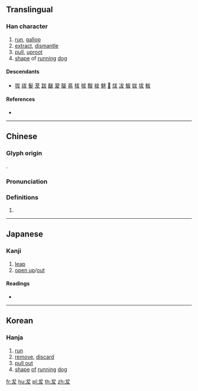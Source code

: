 ==Translingual==

===Han character===
{{Han char|rn=94|rad=犬|as=01|sn=4|four=43040|canj=IKE,IKK}}

# [[run]], [[gallop]]
# [[extract]], [[dismantle]]
# [[pull]], [[uproot]]
# [[shape]] of [[run]]ning [[dog]]

====Descendants====
* [[拔]] [[祓]] [[髮]] [[茇]] [[跋]] [[瞂]] [[翇]] [[䳁]] [[盋]] [[柭]] [[帗]] [[黻]] [[袚]] [[魃]] [[𢇷]] [[炦]] [[冹]] [[鮁]] [[妭]] [[坺]] [[軷]]

====References====
* {{Han ref|kx=0706.010|dkj=20236|dj=1118.160|hdz=21331.020|uh=72AE|ud=29358|bh=C9A5|bd=51621}}

----

==Chinese==
{{zh-forms}}

===Glyph origin===
{{Han etym}}
{{Han compound|犬|丿|ls=i}}.

===Pronunciation===
{{zh-pron
|m=bá
|c=bat6
|mc=y
|oc=y
|cat=
}}

===Definitions===
{{zh-hanzi}}

# {{rfdef|zh}}

----

==Japanese==

===Kanji===
{{ja-kanji|grade=|rs=犬01}}

# [[leap]]
# [[open up]]/[[out]]

====Readings====
* {{ja-readings|on=[[はつ]] (hatsu), [[ばち]] (bachi)|kun=}}

----

==Korean==

===Hanja===
{{ko-hanja|hangeul=발|eumhun=|rv=bal|mr=pal|y=}}

# [[run]]
# [[remove]], [[discard]]
# [[pull out]]
# [[shape]] [[of]] [[run]]ning [[dog]]

[[fr:犮]]
[[hu:犮]]
[[pl:犮]]
[[th:犮]]
[[zh:犮]]